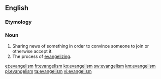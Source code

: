 ==English==

===Etymology===
{{suffix|evangel|ism|lang=en}}

===Noun===
{{en-noun}}

# Sharing news of something in order to convince someone to join or otherwise accept it.
# The process of [[evangelize|evangelizing]].

[[et:evangelism]]
[[fr:evangelism]]
[[ko:evangelism]]
[[sw:evangelism]]
[[km:evangelism]]
[[pl:evangelism]]
[[ta:evangelism]]
[[vi:evangelism]]